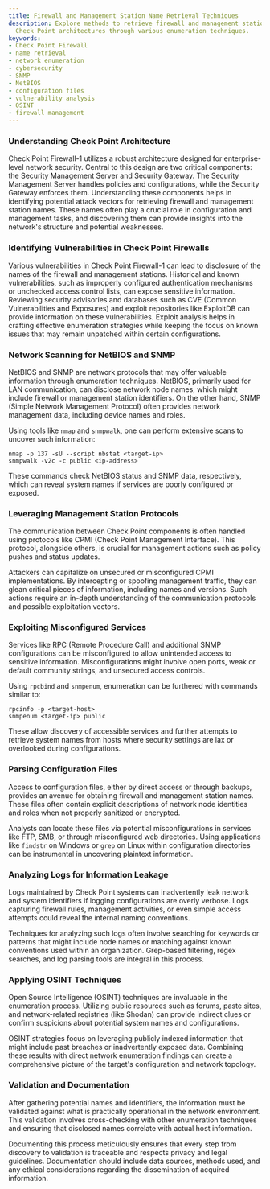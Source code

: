 ```yaml
---
title: Firewall and Management Station Name Retrieval Techniques
description: Explore methods to retrieve firewall and management station names in
  Check Point architectures through various enumeration techniques.
keywords:
- Check Point Firewall
- name retrieval
- network enumeration
- cybersecurity
- SNMP
- NetBIOS
- configuration files
- vulnerability analysis
- OSINT
- firewall management
---
```


### Understanding Check Point Architecture

Check Point Firewall-1 utilizes a robust architecture designed for enterprise-level network security. Central to this design are two critical components: the Security Management Server and Security Gateway. The Security Management Server handles policies and configurations, while the Security Gateway enforces them. Understanding these components helps in identifying potential attack vectors for retrieving firewall and management station names. These names often play a crucial role in configuration and management tasks, and discovering them can provide insights into the network's structure and potential weaknesses.

### Identifying Vulnerabilities in Check Point Firewalls

Various vulnerabilities in Check Point Firewall-1 can lead to disclosure of the names of the firewall and management stations. Historical and known vulnerabilities, such as improperly configured authentication mechanisms or unchecked access control lists, can expose sensitive information. Reviewing security advisories and databases such as CVE (Common Vulnerabilities and Exposures) and exploit repositories like ExploitDB can provide information on these vulnerabilities. Exploit analysis helps in crafting effective enumeration strategies while keeping the focus on known issues that may remain unpatched within certain configurations.

### Network Scanning for NetBIOS and SNMP

NetBIOS and SNMP are network protocols that may offer valuable information through enumeration techniques. NetBIOS, primarily used for LAN communication, can disclose network node names, which might include firewall or management station identifiers. On the other hand, SNMP (Simple Network Management Protocol) often provides network management data, including device names and roles.

Using tools like `nmap` and `snmpwalk`, one can perform extensive scans to uncover such information:

```shell
nmap -p 137 -sU --script nbstat <target-ip>
snmpwalk -v2c -c public <ip-address>
```

These commands check NetBIOS status and SNMP data, respectively, which can reveal system names if services are poorly configured or exposed.

### Leveraging Management Station Protocols

The communication between Check Point components is often handled using protocols like CPMI (Check Point Management Interface). This protocol, alongside others, is crucial for management actions such as policy pushes and status updates.

Attackers can capitalize on unsecured or misconfigured CPMI implementations. By intercepting or spoofing management traffic, they can glean critical pieces of information, including names and versions. Such actions require an in-depth understanding of the communication protocols and possible exploitation vectors.

### Exploiting Misconfigured Services

Services like RPC (Remote Procedure Call) and additional SNMP configurations can be misconfigured to allow unintended access to sensitive information. Misconfigurations might involve open ports, weak or default community strings, and unsecured access controls. 

Using `rpcbind` and `snmpenum`, enumeration can be furthered with commands similar to:

```shell
rpcinfo -p <target-host>
snmpenum <target-ip> public
```

These allow discovery of accessible services and further attempts to retrieve system names from hosts where security settings are lax or overlooked during configurations.

### Parsing Configuration Files

Access to configuration files, either by direct access or through backups, provides an avenue for obtaining firewall and management station names. These files often contain explicit descriptions of network node identities and roles when not properly sanitized or encrypted.

Analysts can locate these files via potential misconfigurations in services like FTP, SMB, or through misconfigured web directories. Using applications like `findstr` on Windows or `grep` on Linux within configuration directories can be instrumental in uncovering plaintext information.

### Analyzing Logs for Information Leakage

Logs maintained by Check Point systems can inadvertently leak network and system identifiers if logging configurations are overly verbose. Logs capturing firewall rules, management activities, or even simple access attempts could reveal the internal naming conventions.

Techniques for analyzing such logs often involve searching for keywords or patterns that might include node names or matching against known conventions used within an organization. Grep-based filtering, regex searches, and log parsing tools are integral in this process.

### Applying OSINT Techniques

Open Source Intelligence (OSINT) techniques are invaluable in the enumeration process. Utilizing public resources such as forums, paste sites, and network-related registries (like Shodan) can provide indirect clues or confirm suspicions about potential system names and configurations.

OSINT strategies focus on leveraging publicly indexed information that might include past breaches or inadvertently exposed data. Combining these results with direct network enumeration findings can create a comprehensive picture of the target's configuration and network topology.

### Validation and Documentation

After gathering potential names and identifiers, the information must be validated against what is practically operational in the network environment. This validation involves cross-checking with other enumeration techniques and ensuring that disclosed names correlate with actual host information.

Documenting this process meticulously ensures that every step from discovery to validation is traceable and respects privacy and legal guidelines. Documentation should include data sources, methods used, and any ethical considerations regarding the dissemination of acquired information. 
